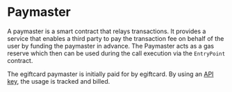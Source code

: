 # Paymaster

A paymaster is a smart contract that relays transactions.
It provides a service that enables a third party to pay the transaction fee on behalf
of the user by funding the paymaster in advance.
The Paymaster acts as a gas reserve which then can be used during the call execution via the
`EntryPoint` contract.

The egiftcard paymaster is initially paid for by egiftcard.
By using an [API key](/api-keys), the usage is tracked and billed.
